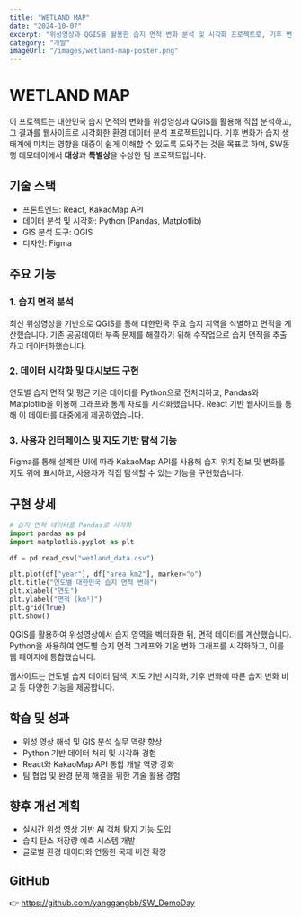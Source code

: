 ```yaml
---
title: "WETLAND MAP"
date: "2024-10-07"
excerpt: "위성영상과 QGIS를 활용한 습지 면적 변화 분석 및 시각화 프로젝트로, 기후 변화에 대한 대중의 인식 제고를 목표로 합니다."
category: "개발"
imageUrl: "/images/wetland-map-poster.png"
---
```


# WETLAND MAP

이 프로젝트는 대한민국 습지 면적의 변화를 위성영상과 QGIS를 활용해 직접 분석하고, 그 결과를 웹사이트로 시각화한 환경 데이터 분석 프로젝트입니다. 기후 변화가 습지 생태계에 미치는 영향을 대중이 쉽게 이해할 수 있도록 도와주는 것을 목표로 하며, SW동행 데모데이에서 **대상**과 **특별상**을 수상한 팀 프로젝트입니다.

## 기술 스택

- 프론트엔드: React, KakaoMap API  
- 데이터 분석 및 시각화: Python (Pandas, Matplotlib)  
- GIS 분석 도구: QGIS  
- 디자인: Figma

## 주요 기능

### 1. 습지 면적 분석

최신 위성영상을 기반으로 QGIS를 통해 대한민국 주요 습지 지역을 식별하고 면적을 계산했습니다. 기존 공공데이터 부족 문제를 해결하기 위해 수작업으로 습지 면적을 추출하고 데이터화했습니다.

### 2. 데이터 시각화 및 대시보드 구현

연도별 습지 면적 및 평균 기온 데이터를 Python으로 전처리하고, Pandas와 Matplotlib을 이용해 그래프와 통계 자료를 시각화했습니다. React 기반 웹사이트를 통해 이 데이터를 대중에게 제공하였습니다.

### 3. 사용자 인터페이스 및 지도 기반 탐색 기능

Figma를 통해 설계한 UI에 따라 KakaoMap API를 사용해 습지 위치 정보 및 변화를 지도 위에 표시하고, 사용자가 직접 탐색할 수 있는 기능을 구현했습니다.

## 구현 상세


```python
# 습지 면적 데이터를 Pandas로 시각화
import pandas as pd
import matplotlib.pyplot as plt

df = pd.read_csv("wetland_data.csv")

plt.plot(df["year"], df["area_km2"], marker="o")
plt.title("연도별 대한민국 습지 면적 변화")
plt.xlabel("연도")
plt.ylabel("면적 (km²)")
plt.grid(True)
plt.show()
```

QGIS를 활용하여 위성영상에서 습지 영역을 벡터화한 뒤, 면적 데이터를 계산했습니다. Python을 사용하여 연도별 습지 면적 그래프와 기온 변화 그래프를 시각화하고, 이를 웹 페이지에 통합했습니다.

웹사이트는 연도별 습지 데이터 탐색, 지도 기반 시각화, 기후 변화에 따른 습지 변화 비교 등 다양한 기능을 제공합니다.

## 학습 및 성과

- 위성 영상 해석 및 GIS 분석 실무 역량 향상  
- Python 기반 데이터 처리 및 시각화 경험  
- React와 KakaoMap API 통합 개발 역량 강화  
- 팀 협업 및 환경 문제 해결을 위한 기술 활용 경험

## 향후 개선 계획

- 실시간 위성 영상 기반 AI 객체 탐지 기능 도입  
- 습지 탄소 저장량 예측 시스템 개발  
- 글로벌 환경 데이터와 연동한 국제 버전 확장

## GitHub

👉 https://github.com/yanggangbb/SW_DemoDay
